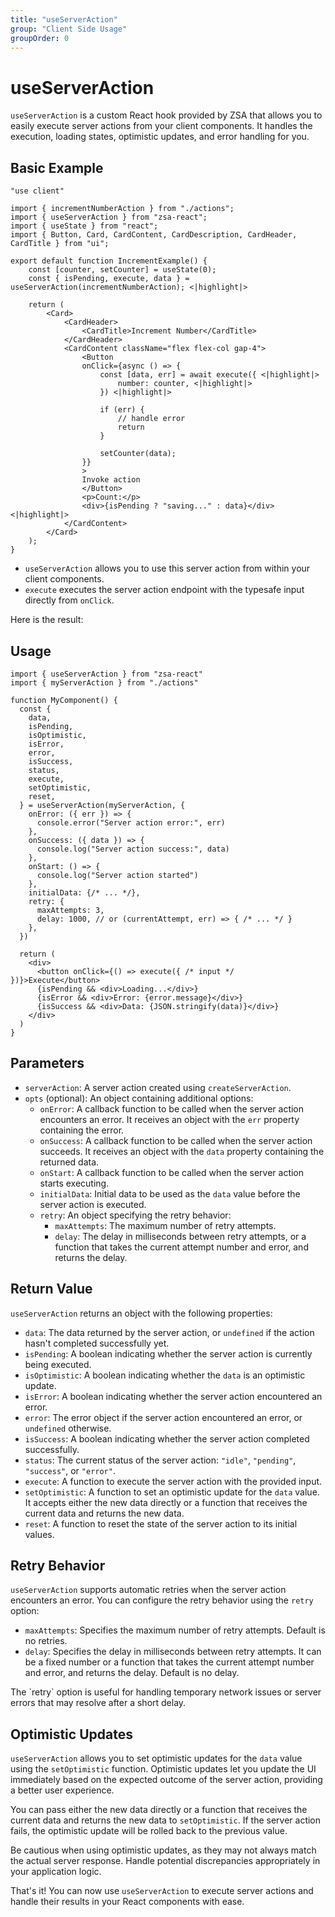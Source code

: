 ```yaml
---
title: "useServerAction"
group: "Client Side Usage"
groupOrder: 0
---
```


# useServerAction

`useServerAction` is a custom React hook provided by ZSA that allows you to easily execute server actions from your client components. It handles the execution, loading states, optimistic updates, and error handling for you.

## Basic Example

```typescript:increment-example.tsx
"use client"

import { incrementNumberAction } from "./actions";
import { useServerAction } from "zsa-react";
import { useState } from "react";
import { Button, Card, CardContent, CardDescription, CardHeader, CardTitle } from "ui";

export default function IncrementExample() {
    const [counter, setCounter] = useState(0);
    const { isPending, execute, data } = useServerAction(incrementNumberAction); <|highlight|>

    return (
        <Card>
            <CardHeader>
                <CardTitle>Increment Number</CardTitle>
            </CardHeader>
            <CardContent className="flex flex-col gap-4">
                <Button
                onClick={async () => {
                    const [data, err] = await execute({ <|highlight|>
                        number: counter, <|highlight|>
                    }) <|highlight|>

                    if (err) {
                        // handle error
                        return
                    }

                    setCounter(data);
                }}
                >
                Invoke action
                </Button>
                <p>Count:</p>
                <div>{isPending ? "saving..." : data}</div> <|highlight|>
            </CardContent>
        </Card>
    );
}
```

- `useServerAction` allows you to use this server action from within your client components.
- `execute` executes the server action endpoint with the typesafe input directly from `onClick`.

Here is the result:

<ExampleComponent id="increment-example" />

## Usage

```tsx
import { useServerAction } from "zsa-react"
import { myServerAction } from "./actions"

function MyComponent() {
  const { 
    data,
    isPending,
    isOptimistic,
    isError,
    error,
    isSuccess,
    status,
    execute,
    setOptimistic,
    reset,
  } = useServerAction(myServerAction, {
    onError: ({ err }) => {
      console.error("Server action error:", err)
    },
    onSuccess: ({ data }) => {
      console.log("Server action success:", data)
    },
    onStart: () => {
      console.log("Server action started")
    },
    initialData: {/* ... */},
    retry: {
      maxAttempts: 3,
      delay: 1000, // or (currentAttempt, err) => { /* ... */ }
    },
  })

  return (
    <div>
      <button onClick={() => execute({ /* input */ })}>Execute</button>
      {isPending && <div>Loading...</div>}
      {isError && <div>Error: {error.message}</div>}
      {isSuccess && <div>Data: {JSON.stringify(data)}</div>}
    </div>
  )
}
```

## Parameters

- `serverAction`: A server action created using `createServerAction`.
- `opts` (optional): An object containing additional options:
  - `onError`: A callback function to be called when the server action encounters an error. It receives an object with the `err` property containing the error.
  - `onSuccess`: A callback function to be called when the server action succeeds. It receives an object with the `data` property containing the returned data.
  - `onStart`: A callback function to be called when the server action starts executing.
  - `initialData`: Initial data to be used as the `data` value before the server action is executed.
  - `retry`: An object specifying the retry behavior:
    - `maxAttempts`: The maximum number of retry attempts.
    - `delay`: The delay in milliseconds between retry attempts, or a function that takes the current attempt number and error, and returns the delay.

## Return Value

`useServerAction` returns an object with the following properties:

- `data`: The data returned by the server action, or `undefined` if the action hasn't completed successfully yet.
- `isPending`: A boolean indicating whether the server action is currently being executed.
- `isOptimistic`: A boolean indicating whether the `data` is an optimistic update.
- `isError`: A boolean indicating whether the server action encountered an error.
- `error`: The error object if the server action encountered an error, or `undefined` otherwise.
- `isSuccess`: A boolean indicating whether the server action completed successfully.
- `status`: The current status of the server action: `"idle"`, `"pending"`, `"success"`, or `"error"`.
- `execute`: A function to execute the server action with the provided input.
- `setOptimistic`: A function to set an optimistic update for the `data` value. It accepts either the new data directly or a function that receives the current data and returns the new data.
- `reset`: A function to reset the state of the server action to its initial values.

## Retry Behavior

`useServerAction` supports automatic retries when the server action encounters an error. You can configure the retry behavior using the `retry` option:

- `maxAttempts`: Specifies the maximum number of retry attempts. Default is no retries.
- `delay`: Specifies the delay in milliseconds between retry attempts. It can be a fixed number or a function that takes the current attempt number and error, and returns the delay. Default is no delay.

<Info>
The `retry` option is useful for handling temporary network issues or server errors that may resolve after a short delay.
</Info>

## Optimistic Updates

`useServerAction` allows you to set optimistic updates for the `data` value using the `setOptimistic` function. Optimistic updates let you update the UI immediately based on the expected outcome of the server action, providing a better user experience.

You can pass either the new data directly or a function that receives the current data and returns the new data to `setOptimistic`. If the server action fails, the optimistic update will be rolled back to the previous value.

<Warning>
Be cautious when using optimistic updates, as they may not always match the actual server response. Handle potential discrepancies appropriately in your application logic.
</Warning>

That's it! You can now use `useServerAction` to execute server actions and handle their results in your React components with ease.